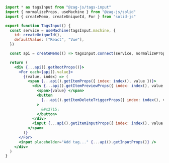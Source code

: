 ```jsx
import * as tagsInput from "@zag-js/tags-input"
import { normalizeProps, useMachine } from "@zag-js/solid"
import { createMemo, createUniqueId, For } from "solid-js"

export function TagsInput() {
  const service = useMachine(tagsInput.machine, {
    id: createUniqueId(),
    defaultValue: ["React", "Vue"],
  })

  const api = createMemo(() => tagsInput.connect(service, normalizeProps))

  return (
    <div {...api().getRootProps()}>
      <For each={api().value}>
        {(value, index) => (
          <span {...api().getItemProps({ index: index(), value })}>
            <div {...api().getItemPreviewProps({ index: index(), value })}>
              <span>{value} </span>
              <button
                {...api().getItemDeleteTriggerProps({ index: index(), value })}
              >
                &#x2715;
              </button>
            </div>
            <input {...api().getItemInputProps({ index: index(), value })} />
          </span>
        )}
      </For>
      <input placeholder="Add tag..." {...api().getInputProps()} />
    </div>
  )
}
```
